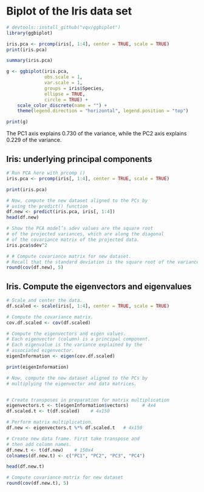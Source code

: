 # Biplot of the Iris data set


```r
# devtools::install_github("vqv/ggbiplot")
library(ggbiplot)

iris.pca <- prcomp(iris[, 1:4], center = TRUE, scale = TRUE)
print(iris.pca)
```

```r
summary(iris.pca)
```


```r
g <- ggbiplot(iris.pca,
              obs.scale = 1,
              var.scale = 1,
              groups = iris$Species,
              ellipse = TRUE,
              circle = TRUE) +
    scale_color_discrete(name = "") +
    theme(legend.direction = "horizontal", legend.position = "top")

print(g)
```

The PC1 axis explains 0.730 of the variance, while the PC2 axis explains
0.229 of the variance.

## Iris: underlying principal components

```r
# Run PCA here with prcomp ()
iris.pca <- prcomp(iris[, 1:4], center = TRUE, scale = TRUE)

print(iris.pca)
```

```r
# Now, compute the new dataset aligned to the PCs by
# using the predict() function .
df.new <- predict(iris.pca, iris[, 1:4])
head(df.new)
```

```r
# Show the PCA model’s sdev values are the square root
# of the projected variances, which are along the diagonal
# of the covariance matrix of the projected data.
iris.pca$sdev^2
```

```r
# # Compute covariance matrix for new dataset.
# Recall that the standard deviation is the square root of the variance.
round(cov(df.new), 5)
```

## Iris. Compute the eigenvectors and eigenvalues

```r
# Scale and center the data.
df.scaled <- scale(iris[, 1:4], center = TRUE, scale = TRUE)

# Compute the covariance matrix.
cov.df.scaled <- cov(df.scaled)

# Compute the eigenvectors and eigen values.
# Each eigenvector (column) is a principal component.
# Each eigenvalue is the variance explained by the
# associated eigenvector.
eigenInformation <- eigen(cov.df.scaled)

print(eigenInformation)
```
```r
# Now, compute the new dataset aligned to the PCs by
# multiplying the eigenvector and data matrices.


# Create transposes in preparation for matrix multiplication
eigenvectors.t <- t(eigenInformation$vectors)     # 4x4
df.scaled.t <- t(df.scaled)    # 4x150

# Perform matrix multiplication.
df.new <- eigenvectors.t %*% df.scaled.t   # 4x150

# Create new data frame. First take transpose and
# then add column names.
df.new.t <- t(df.new)    # 150x4
colnames(df.new.t) <- c("PC1", "PC2", "PC3", "PC4")

head(df.new.t)
```


```r
# Compute covariance matrix for new dataset 
round(cov(df.new.t), 5)
```

